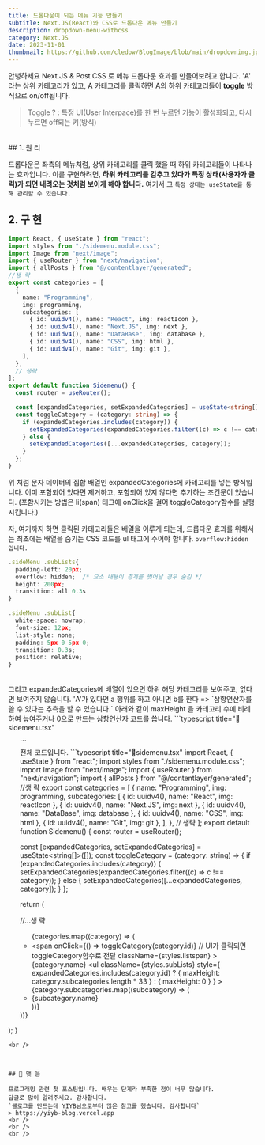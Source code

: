 ```yaml
---
title: 드롭다운이 되는 메뉴 기능 만들기
subtitle: Next.JS(React)와 CSS로 드롭다운 메뉴 만들기
description: dropdown-menu-withcss
category: Next.JS
date: 2023-11-01
thumbnail: https://github.com/cledow/BlogImage/blob/main/dropdownimg.jpg?raw=true
---
```


안녕하세요 Next.JS & Post CSS 로 메뉴 드롭다운 효과를 만들어보려고 합니다.
'A' 라는 상위 카테고리가 있고, A 카테고리를 클릭하면 A의 하위 카테고리들이 **toggle** 방식으로 on/off됩니다.

> Toggle ?
> : 특정 UI(User Interpace)를 한 번 누르면 기능이 활성화되고, 다시 누르면 off되는 키(방식)
<br />
## 1. 원 리

드롭다운은 좌측의 메뉴처럼, 상위 카테고리를 클릭 했을 때 하위 카테고리들이 나타나는 효과입니다.
이를 구현하려면, **하위 카테고리를 감추고 있다가 특정 상태(사용자가 클릭)가 되면 내려오는 것처럼 보이게 해야 합니다.**
여기서 그 `특정 상태는 useState를 통해 관리할 수 있습니다.`

## 2. 구 현
```typescript title="📖sidemenu.tsx"
import React, { useState } from "react";
import styles from "./sidemenu.module.css";
import Image from "next/image";
import { useRouter } from "next/navigation";
import { allPosts } from "@/contentlayer/generated";
//생 략
export const categories = [
  {
    name: "Programming",
    img: programming,
    subcategories: [
      { id: uuidv4(), name: "React", img: reactIcon },
      { id: uuidv4(), name: "Next.JS", img: next },
      { id: uuidv4(), name: "DataBase", img: database },
      { id: uuidv4(), name: "CSS", img: html },
      { id: uuidv4(), name: "Git", img: git },
    ],
  },
  // 생략
];
export default function Sidemenu() {
  const router = useRouter();

  const [expandedCategories, setExpandedCategories] = useState<string[]>([]);
  const toggleCategory = (category: string) => {
    if (expandedCategories.includes(category)) {
      setExpandedCategories(expandedCategories.filter((c) => c !== category));
    } else {
      setExpandedCategories([...expandedCategories, category]);
    }
  };
}
```
위 처럼 문자 데이터의 집합 배열인 expandedCategories에 카테고리를 넣는 방식입니다.
이미 포함되어 있다면 제거하고, 포함되어 있지 않다면 추가하는 조건문이 있습니다.
(포함시키는 방법은 li(span) 태그에 onClick을 걸어 toggleCategory함수를 실행시킵니다.)

자, 여기까지 하면 클릭된 카테고리들은 배열을 이루게 되는데, 드롭다운 효과를 위해서는 
최초에는 배열을 숨기는 CSS 코드를 ul 태그에 주어야 합니다. `overflow:hidden 입니다.`
```typescript title="📖sidemenu.module.css"
.sideMenu .subLists{
  padding-left: 20px;
  overflow: hidden;  /* 요소 내용이 경계를 벗어날 경우 숨김 */
  height: 200px;    
  transition: all 0.3s
}

.sideMenu .subList{
  white-space: nowrap;
  font-size: 12px;
  list-style: none;
  padding: 5px 0 5px 0;
  transition: 0.3s; 
  position: relative;
}
```
<br />
그리고 expandedCategories에 배열이 있으면 하위 해당 카테고리를 보여주고,
없다면 보여주지 않습니다.
'A'가 있다면 a 행위를 하고 아니면 b를 한다 => `삼항연산자를 쓸 수 있다는 추측을 할 수 있습니다.`
아래와 같이 maxHeight 을 카테고리 수에 비례하여 높여주거나 0으로 만드는 삼항연산자 코드를 씁니다.
```typescript title="📖sidemenu.tsx"
<ul 
  className={styles.subLists}
  style={
    expandedCategories.includes(category.id)
      ? { maxHeight: category.subcategories.length * 33 }
      : { maxHeight: 0 } 💡💡
  }
>
```
<br />
전체 코드입니다.
```typescript title="📖sidemenu.tsx"
import React, { useState } from "react";
import styles from "./sidemenu.module.css";
import Image from "next/image";
import { useRouter } from "next/navigation";
import { allPosts } from "@/contentlayer/generated";
//생 략
export const categories = [
  {
    name: "Programming",
    img: programming,
    subcategories: [
      { id: uuidv4(), name: "React", img: reactIcon },
      { id: uuidv4(), name: "Next.JS", img: next },
      { id: uuidv4(), name: "DataBase", img: database },
      { id: uuidv4(), name: "CSS", img: html },
      { id: uuidv4(), name: "Git", img: git },
    ],
  },
  // 생략
];
export default function Sidemenu() {
  const router = useRouter();

  const [expandedCategories, setExpandedCategories] = useState<string[]>([]);
  const toggleCategory = (category: string) => {
    if (expandedCategories.includes(category)) {
      setExpandedCategories(expandedCategories.filter((c) => c !== category));
    } else {
      setExpandedCategories([...expandedCategories, category]);
    }
  };

   return (
    <nav className={styles.sideMenu}>
      <div className={styles.profile}>
        <Profile />
      </div>
      //...생 략
      <ul className={styles.lists}>
        {categories.map((category) => (
          <li key={category.id} className={styles.list}>
            <span
              onClick={() => toggleCategory(category.id)}  // UI가 클릭되면 toggleCategory함수로 전달
              className={styles.listspan}
            >
              {category.name}
            </span>
            <ul
              className={styles.subLists}
              style={
                expandedCategories.includes(category.id)
                  ? { maxHeight: category.subcategories.length * 33 }
                  : { maxHeight: 0 }
              }
            >
              {category.subcategories.map((subcategory) => (
                <li
                  key={subcategory.id}
                  className={styles.subList}
                >
                  <span className={styles.subListspan}>
                    {subcategory.name}
                  </span>
                </li>
              ))}
            </ul>
          </li>
        ))}
      </ul>
    </nav>
  );
}
```
<br />



## 🌿 맺 음

프로그래밍 관련 첫 포스팅입니다. 배우는 단계라 부족한 점이 너무 많습니다.
답글로 많이 알려주세요. 감사합니다.
`블로그를 만드는데 YIYB님으로부터 많은 참고를 했습니다. 감사합니다`
> https://yiyb-blog.vercel.app
<br />
<br />
<br />
